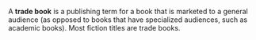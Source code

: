 A '''trade book''' is a publishing term for a book that is marketed to a general audience (as opposed to books that have specialized audiences, such as academic books).  Most fiction titles are trade books.

{{publish-stub}}